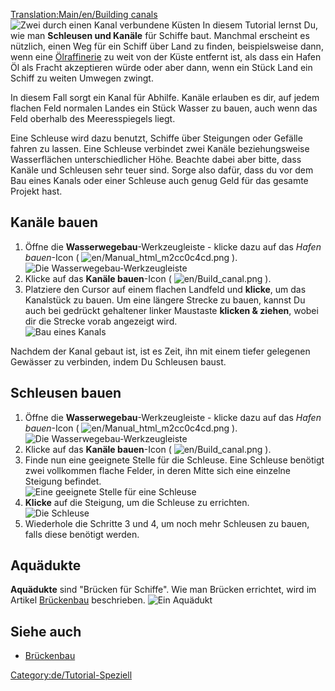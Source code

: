 [[Translation:Main/en/Building canals]]{{en/-}}{{de/Tutorial}}
[[File:en/Canal.png|left|frame|Zwei durch einen Kanal verbundene Küsten]]
In diesem Tutorial lernst Du, wie man '''Schleusen und Kanäle''' für Schiffe baut. Manchmal erscheint es nützlich, einen Weg für ein Schiff über Land zu finden, beispielsweise dann, wenn eine [[Main/de/Ölraffinerie|Ölraffinerie]] zu weit von der Küste entfernt ist, als dass ein Hafen Öl als Fracht akzeptieren würde oder aber dann, wenn ein Stück Land ein Schiff zu weiten Umwegen zwingt.

In diesem Fall sorgt ein Kanal für Abhilfe. Kanäle erlauben es dir, auf jedem flachen Feld normalen Landes ein Stück Wasser zu bauen, auch wenn das Feld oberhalb des Meeresspiegels liegt.

Eine Schleuse wird dazu benutzt, Schiffe über Steigungen oder Gefälle fahren zu lassen. Eine Schleuse verbindet zwei Kanäle beziehungsweise Wasserflächen unterschiedlicher Höhe. Beachte dabei aber bitte, dass Kanäle und Schleusen sehr teuer sind. Sorge also dafür, dass du vor dem Bau eines Kanals oder einer Schleuse auch genug Geld für das gesamte Projekt hast.
<div style="clear: left"></div>

== Kanäle bauen ==
# Öffne die '''Wasserwegebau'''-Werkzeugleiste - klicke dazu auf das ''Hafen bauen''-Icon ( [[File:en/Manual html m2cc0c4cd.png]] ).<br/>[[File:de/Dock toolbar.png|frame|none|Die Wasserwegebau-Werkzeugleiste]]
# Klicke auf das '''Kanäle bauen'''-Icon ( [[File:en/Build canal.png]] ).
# Platziere den Cursor auf einem flachen Landfeld und '''klicke''', um das Kanalstück zu bauen. Um eine längere Strecke zu bauen, kannst Du auch bei gedrückt gehaltener linker Maustaste '''klicken & ziehen''', wobei dir die Strecke vorab angezeigt wird.<br/>[[File:en/Building-canals-1.png|frame|none|Bau eines Kanals]]

Nachdem der Kanal gebaut ist, ist es Zeit, ihn mit einem tiefer gelegenen Gewässer zu verbinden, indem Du Schleusen baust.

== Schleusen bauen ==
# Öffne die '''Wasserwegebau'''-Werkzeugleiste - klicke dazu auf das ''Hafen bauen''-Icon ( [[File:en/Manual html m2cc0c4cd.png]] ).<br/>[[File:de/Dock toolbar.png|frame|none|Die Wasserwegebau-Werkzeugleiste]]
# Klicke auf das '''Kanäle bauen'''-Icon ( [[File:en/Build canal.png]] ).
# Finde nun eine geeignete Stelle für die Schleuse. Eine Schleuse benötigt zwei vollkommen flache Felder, in deren Mitte sich eine einzelne Steigung befindet.<br/>[[File:en/Building-canals-2.png|frame|none|Eine geeignete Stelle für eine Schleuse]]
# '''Klicke''' auf die Steigung, um die Schleuse zu errichten.<br/>[[File:en/Building-canals-3.png|frame|none|Die Schleuse]]
# Wiederhole die Schritte 3 und 4, um noch mehr Schleusen zu bauen, falls diese benötigt werden.

== Aquädukte ==
'''Aquädukte''' sind "Brücken für Schiffe". Wie man Brücken errichtet, wird im Artikel [[Main/de/Brückenbau|Brückenbau]] beschrieben.
[[File:en/Aqueduct.png|frame|none|Ein Aquädukt]]

== Siehe auch ==
*[[Main/de/Brückenbau|Brückenbau]]

[[Category:de/Tutorial-Speziell]]